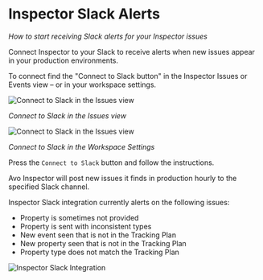 # Inspector Slack Alerts

*How to start receiving Slack alerts for your Inspector issues*

Connect Inspector to your Slack to receive alerts when new issues appear in your production environments.

To connect find the "Connect to Slack button" in the Inspector Issues or Events view – or in your workspace settings.

![Connect to Slack in the Issues view](/images/workspace/nav-inspector-slack-highlighted.png)

_Connect to Slack in the Issues view_

![Connect to Slack in the Issues view](/images/workspace/nav-workspace-settings-slack-alerts-highlighted.png)

_Connect to Slack in the Workspace Settings_


Press the `Connect to Slack` button and follow the instructions.

Avo Inspector will post new issues it finds in production hourly to the specified Slack channel.

Inspector Slack integration currently alerts on the following issues:

- Property is sometimes not provided
- Property is sent with inconsistent types
- New event seen that is not in the Tracking Plan
- New property seen that is not in the Tracking Plan
- Property type does not match the Tracking Plan

![Inspector Slack Integration](/images/workspace/inspector/inspector-slack-integration.png)